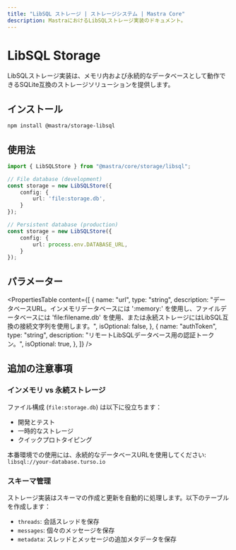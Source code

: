 ```yaml
---
title: "LibSQL ストレージ | ストレージシステム | Mastra Core"
description: MastraにおけるLibSQLストレージ実装のドキュメント。
---
```


# LibSQL Storage

LibSQLストレージ実装は、メモリ内および永続的なデータベースとして動作できるSQLite互換のストレージソリューションを提供します。

## インストール

```bash
npm install @mastra/storage-libsql
```

## 使用法

```typescript copy showLineNumbers
import { LibSQLStore } from "@mastra/core/storage/libsql";

// File database (development)
const storage = new LibSQLStore({
    config: {
        url: 'file:storage.db',
    }
});

// Persistent database (production)
const storage = new LibSQLStore({
    config: {
        url: process.env.DATABASE_URL,
    }
});
```

## パラメーター

<PropertiesTable
  content={[
    {
      name: "url",
      type: "string",
      description:
        "データベースURL。インメモリデータベースには ':memory:' を使用し、ファイルデータベースには 'file:filename.db' を使用、または永続ストレージにはLibSQL互換の接続文字列を使用します。",
      isOptional: false,
    },
    {
      name: "authToken",
      type: "string",
      description: "リモートLibSQLデータベース用の認証トークン。",
      isOptional: true,
    },
  ]}
/>

## 追加の注意事項

### インメモリ vs 永続ストレージ

ファイル構成 (`file:storage.db`) は以下に役立ちます：

- 開発とテスト
- 一時的なストレージ
- クイックプロトタイピング

本番環境での使用には、永続的なデータベースURLを使用してください: `libsql://your-database.turso.io`

### スキーマ管理

ストレージ実装はスキーマの作成と更新を自動的に処理します。以下のテーブルを作成します：

- `threads`: 会話スレッドを保存
- `messages`: 個々のメッセージを保存
- `metadata`: スレッドとメッセージの追加メタデータを保存
